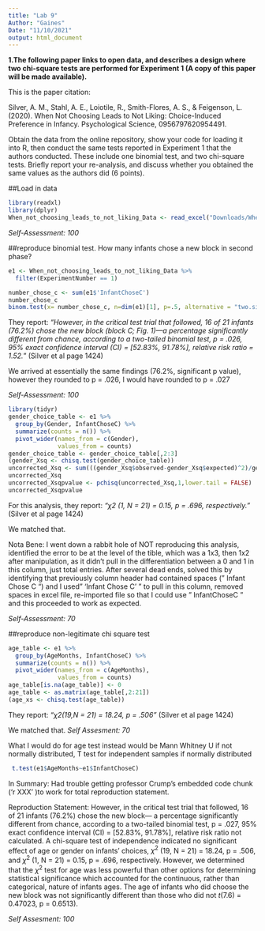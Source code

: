 ```yaml
---
title: "Lab 9"
Author: "Gaines"
Date: "11/10/2021"
output: html_document
---
```


**1.The following paper links to open data, and describes a design where two chi-square tests are performed for Experiment 1 (A copy of this paper will be made available).**

This is the paper citation:

Silver, A. M., Stahl, A. E., Loiotile, R., Smith-Flores, A. S., & Feigenson, L. (2020). When Not Choosing Leads to Not Liking: Choice-Induced Preference in Infancy. Psychological Science, 0956797620954491.

Obtain the data from the online repository, show your code for loading it into R, then conduct the same tests reported in Experiment 1 that the authors conducted. These include one binomial test, and two chi-square tests. Briefly report your re-analysis, and discuss whether you obtained the same values as the authors did (6 points).

##Load in data
```r
library(readxl)
library(dplyr)
When_not_choosing_leads_to_not_liking_Data <- read_excel("Downloads/When not choosing leads to not liking_Data.xlsx")
```

*Self-Assessment: 100*

##reproduce binomial test. How many infants chose a new block in second phase? 
```r
e1 <- When_not_choosing_leads_to_not_liking_Data %>% 
  filter(ExperimentNumber == 1)

number_chose_c <- sum(e1$'InfantChoseC')
number_chose_c
binom.test(x= number_chose_c, n=dim(e1)[1], p=.5, alternative = "two.sided")
```

They report:
*"However, in the critical test trial that followed, 16 of 21 infants (76.2%) chose the new block (block C; Fig. 1)—a percentage significantly different from chance, according to a two-tailed binomial test, p = .026, 95% exact confidence interval (CI) = [52.83%, 91.78%], relative risk ratio = 1.52.*" (Silver et al page 1424)

We arrived at essentially the same findings (76.2%, significant p value), however they rounded to p = .026, I would have rounded to p = .027

*Self-Assessment: 100*

```R
library(tidyr)
gender_choice_table <- e1 %>%
  group_by(Gender, InfantChoseC) %>%
  summarize(counts = n()) %>%
  pivot_wider(names_from = c(Gender),
              values_from = counts)
gender_choice_table <- gender_choice_table[,2:3]
(gender_Xsq <- chisq.test(gender_choice_table))
uncorrected_Xsq <- sum(((gender_Xsq$observed-gender_Xsq$expected)^2)/gender_Xsq$expected)
uncorrected_Xsq
uncorrected_Xsqpvalue <- pchisq(uncorrected_Xsq,1,lower.tail = FALSE)
uncorrected_Xsqpvalue
```


For this analysis, they report:
*"χ2 (1, N = 21) = 0.15, p = .696, respectively."* (Silver et al page 1424)

We matched that.

Nota Bene: I went down a rabbit hole of NOT reproducing this analysis, identified the error to be at the level of the tible, which was a 1x3, then 1x2 after manipulation, as it didn't pull in the differentiation between a 0 and 1 in this column, just total entries. After several dead ends, solved this by identifying that previously column header had contained spaces (" Infant Chose C ") and I used " 'Infant Chose C' " to pull in this column, removed spaces in excel file, re-imported file so that I could use " InfantChoseC " and this proceeded to work as expected. 

*Self-Assessment: 70*

##reproduce non-legitimate chi square test
```r
age_table <- e1 %>%
  group_by(AgeMonths, InfantChoseC) %>%
  summarize(counts = n()) %>%
  pivot_wider(names_from = c(AgeMonths),
              values_from = counts)
age_table[is.na(age_table)] <- 0
age_table <- as.matrix(age_table[,2:21])
(age_xs <- chisq.test(age_table))

```
They report:
*"χ2(19,N = 21) = 18.24, p = .506"* (Silver et al page 1424)

We matched that.
*Self Assesment: 70*

What I would do for age test instead would be Mann Whitney U if not normally distributed, T test for independent samples if normally distributed
```r
 t.test(e1$AgeMonths~e1$InfantChoseC)
```

In Summary:
Had trouble getting professor Crump's embedded code chunk ('r XXX' )to work for total reproduction statement. 

Reproduction Statement:
However, in the critical test trial that followed, 16 of 21 infants (76.2%) chose the new block— a percentage significantly different from chance, according to a two-tailed binomial test, p = .027, 95% exact confidence interval (CI) = [52.83%, 91.78%], relative risk ratio not calculated.  A chi-square test of independence indicated no significant effect of age or gender on infants’ choices, $\chi^2$ (19, N = 21) = 18.24, p = .506, and $\chi^2$  (1, N = 21) = 0.15, p = .696, respectively. However, we determined that the $\chi^2$ test for age was less powerful than other options for determining statistical significance which accounted for the continuous, rather than categorical, nature of infants ages. The age of infants who did choose the new block was not significantly different than those who did not *t*(7.6) = 0.47023, p = 0.6513).

*Self Assesment: 100*

